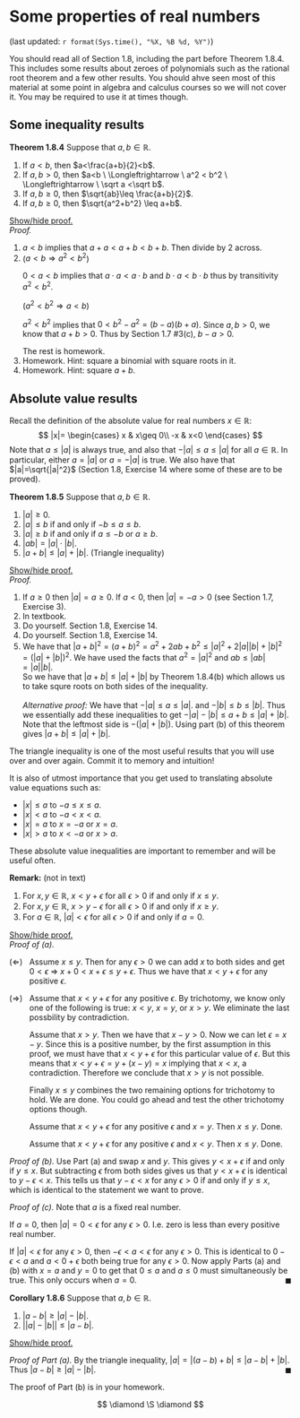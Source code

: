 
# Some properties of real numbers 

(last updated: `r format(Sys.time(), "%X, %B %d, %Y")`)

<!--(Kosmala $\S$ 1.8)-->
You should read all of Section 1.8, including the part before Theorem 1.8.4. This includes some results about zeroes of polynomials such as the rational root theorem and a few other results. You should ahve seen most of this material at some point in algebra and calculus courses so we will not cover it. You may be required to use it at times though.


## Some inequality results

<div class="thmbox">
**Theorem 1.8.4**
Suppose that $a,b\in \mathbb R$.
<ol class="paren2-alpha">
<li> If $a<b$, then $a<\frac{a+b}{2}<b$.</li>
<li> If $a,b>0$, then $a<b \ \Longleftrightarrow \ a^2 < b^2 \ \Longleftrightarrow \ \sqrt a <\sqrt b$.</li>
<li> If $a,b \geq 0$, then $\sqrt{ab}\leq \frac{a+b}{2}$. </li>
<li> If $a,b \geq 0$, then $\sqrt{a^2+b^2} \leq a+b$.</li>
</ol>

<a href="javascript:unhide('thm184pf');">Show/hide proof.</a>
<div id="thm184pf" class="hiddendiv">
<!-- <div class="proofbox"> -->
*Proof.*
<ol class="paren2-alpha">
<li> $a<b$ implies that $a+a<a+b<b+b$. Then divide by 2 across.</li>
<li> 
($a<b \Rightarrow a^2<b^2$) 
<div class="inner">
$0<a<b$ implies that $a\cdot a<a\cdot b$ and $b\cdot a<b\cdot b$ thus by transitivity $a^2<b^2$.
</div>
($a^2<b^2 \Rightarrow a<b$)
<div class="inner">
$a^2<b^2$ implies that $0<b^2-a^2=(b-a)(b+a)$. Since $a,b>0$, we know that $a+b>0$. Thus by Section 1.7 \#3(c), $b-a>0$.
</div>
The rest is homework.
</li>
<li>Homework. Hint: square a binomial with square roots in it.</li>
<li>Homework. Hint: square $a+b$.</li>
</ol>
</div>
</div>

## Absolute value results

Recall the definition of the absolute value for real numbers $x\in\mathbb R$:
$$
|x|=
\begin{cases}
x & x\geq 0\\
-x & x<0
\end{cases}
$$
Note that $a\leq|a|$ is always true, and also that $-|a|\leq a\leq |a|$ for all $a\in\mathbb R$. In particular, either $a=|a|$ or $a=-|a|$ is true. We also have that $|a|=\sqrt{|a|^2}$ (Section 1.8, Exercise 14 where some of these are to be proved). 

<div class="thmbox">
**Theorem 1.8.5**
Suppose that $a,b\in \mathbb R$.
<ol class="paren2-alpha">
<li> $|a|\geq0$.</li>
<li> $|a| \leq b$ if and only if $-b\leq a\leq b$.</li>
<li> $|a| \geq b$ if and only if $a\leq-b$ or $a\geq b$.</li>
<li>$|ab|=|a|\cdot|b|$. </li>
<li>$|a+b|\leq|a|+|b|$. (Triangle inequality)</li>
</ol>
<a href="javascript:unhide('thm185pf');">Show/hide proof.</a>
<div id="thm185pf" class="hiddendiv">
<!-- <div class="proofbox"> -->
*Proof.*
<ol class="paren2-alpha">
<li>If $a\geq 0$ then $|a|=a\geq0$. If $a<0$, then $|a|=-a>0$ (see Section 1.7, Exercise 3).</li>
<li>In textbook.</li>
<li>Do yourself. Section 1.8, Exercise 14.</li>
<li>Do yourself. Section 1.8, Exercise 14.</li>
<li>We have that $|a+b|^2=(a+b)^2=a^2+2ab+b^2\leq |a|^2+2|a| |b|+|b|^2 = (|a|+|b|)^2$. We have used the facts that $a^2=|a|^2$ and $ab\leq|ab|=|a||b|$.
<br>
So we have that $|a+b|\leq |a|+|b|$ by Theorem 1.8.4(b) which allows us to take squre roots on both sides of the inequality. 
<br><br>
*Alternative proof:* We have that $-|a|\leq a\leq |a|$. and $-|b|\leq b\leq |b|$. Thus we essentially add these inequalities to get $-|a|-|b|\leq a+b\leq |a|+|b|$. Note that the leftmost side is $-(|a|+|b|)$. Using part (b) of this theorem gives $|a+b|\leq |a|+|b|$. </li>
</ol>
</div>
</div>

The triangle inequality is one of the most useful results that you will use over and over again. Commit it to memory and intuition!

It is also of utmost importance that you get used to translating absolute value equations such as:
<ul>
<li>$|x|\leq a$ to $-a\leq x \leq a$.</li>
<li>$|x|< a$ to $-a< x < a$.</li>
<li>$|x|= a$ to $x=-a$ or $x=a$.</li>
<li>$|x|>a$ to $x<-a$ or $x>a$.</li>
</ul>

These absolute value inequalities are important to remember and will be useful often. 


<div class="thmbox">
**Remark:** (not in text)
<ol class="paren2-alpha">
<li>
For $x,y\in\mathbb R$, $x<y+\epsilon$ for all $\epsilon>0$ if and only if $x\leq y$.
</li>

<li>
For $x,y\in\mathbb R$, $x>y-\epsilon$ for all $\epsilon>0$ if and only if $x\geq y$.
</li>

<li>
For $a\in\mathbb R$, $|a|<\epsilon$ for all $\epsilon>0$ if and only if $a=0$.
</li>
</ol>

<a href="javascript:unhide('absrmkpf');">Show/hide proof.</a>
<div id="absrmkpf" class="hiddendiv">
<!-- <div class="thmbox"> -->
*Proof of (a).*
<ul>
<li style="list-style: '(&#8656;)'; padding-left: 12px;"> <!-- <== is 8656 -->
Assume $x\leq y$. Then for any $\epsilon>0$ we can add $x$ to both sides and get
$0<\epsilon \ \Rightarrow \ x+0<x+\epsilon \leq y+\epsilon$. Thus we have that $x<y+\epsilon$ for any positive $\epsilon$.
</li>
<li style="list-style: '(&#8658;)'; padding-left: 12px;"> <!-- ==> is 8658 -->
Assume that $x<y+\epsilon$ for any positive $\epsilon$. By trichotomy, we know only one of the following is true: $x<y$, $x=y$, or $x>y$. We eliminate the last possbility by contradiction.

Assume that $x>y$. Then we have that $x-y>0$. Now we can let $\epsilon=x-y$. Since this is a positive number, by the first assumption in this proof, we must have that $x<y+\epsilon$ for this particular value of $\epsilon$. But this means that $x<y+\epsilon=y+(x-y)=x$ implying that $x<x$, a contradiction. Therefore we conclude that $x>y$ is not possible. 

Finally $x\leq y$ combines the two remaining options for trichotomy to hold. We are done. You could go ahead and test the other trichotomy options though. 

Assume that $x<y+\epsilon$ for any positive $\epsilon$ and $x=y$. Then $x\leq y$. Done.

Assume that $x<y+\epsilon$ for any positive $\epsilon$ and $x<y$. Then $x\leq y$. Done.
</li>
</ul>

*Proof of (b).*
Use Part (a) and swap $x$ and $y$. This gives $y<x+\epsilon$ if and only if $y\leq x$. But subtracting $\epsilon$ from both sides gives us that $y<x+\epsilon$ is identical to $y-\epsilon<x$. This tells us that $y-\epsilon<x$ for any $\epsilon>0$ if and only if $y\leq x$, which is identical to the statement we want to prove.

<!-- Use Part (a) and replace $x$ and $y$ by $a$ and $b$, respectively. This gives $a<b+\epsilon$ for any $\epsilon>0$ if and only if $a\leq b$. Now replace $b$ by $x$ and $a$ by $y$ to get $y<x+\epsilon$ for any $\epsilon>0$ if and only if $y\leq x$. Then subtract $\epsilon$ from both sides of the initial inequality: $y<x+\epsilon$ is identical to $y-\epsilon<x+\epsilon-\epsilon$. This tells us that $y-\epsilon<x$ for any $\epsilon>0$ if and only if $y\leq x$ which is identical to the statement we want to prove. -->

*Proof of (c).*
Note that $a$ is a fixed real number. 

If $a=0$, then $|a|=0<\epsilon$ for any $\epsilon>0$. I.e. zero is less than every positive real number.

<!-- If $a\neq0$, then $|a|>0$. Now we have found an $\epsilon$ such that $|a| < \epsilon$ is not true. In particular, let $\epsilon_0=|a|>0$. Then for $\epsilon=\epsilon_0>0$ we have that $|a| \nless \epsilon$, a contradiction since we assumed that $|a|<\epsilon$ for all $\epsilon>0$.  -->

If $|a|<\epsilon$ for any $\epsilon>0$, then $-\epsilon<a<\epsilon$ for any $\epsilon>0$. This is identical to $0-\epsilon<a$ and $a<0+\epsilon$ both being true for any $\epsilon>0$. Now apply Parts (a) and (b) with $x=a$ and $y=0$ to get that $0\leq a$ and $a\leq0$ must simultaneously be true. This only occurs when $a=0$. [$\blacksquare$]{style="float:right"}

<!-- By trichotomy, the only possibility is that $a=0$. [$\blacksquare$]{style="float:right"} -->

<!-- *Alternative proof of (c)* If $x\neq0$, then $|x|>0$, and there is a positive real number $b>0$ such that $|x|>b>0$. Let $\epsilon=b$. Then we have proven there exists an $\epsilon>0$ (in particular, $\epsilon=b$) such that $|x| \geq \epsilon$, i.e. that $|x|<\epsilon$ is false. -->

<!-- Since $b>0$ we can find an $\epsilon$ such that $b>\epsilon>0$. So we have proven there exists an $\epsilon>0$ such that $|x| \geq \epsilon$, i.e. that $|x|<\epsilon$ is false. -->

<!-- By trichotomy, the only possibility is that $x=0$. [$\blacksquare$]{style="float:right"} -->
</div>
</div>


<div class="thmbox">
**Corollary 1.8.6**
Suppose that $a,b\in \mathbb R$.
<ol class="paren2-alpha">
<li> $|a-b| \geq |a|-|b|$.</li>
<li> $\Big||a|-|b|\Big| \leq |a-b|$.</li>
</ol>
<!-- </div> -->

<a href="javascript:unhide('cor186pf');">Show/hide proof.</a>
<div id="cor186pf" class="hiddendiv">
<!-- <div class="thmbox"> -->
*Proof of Part (a).*
By the triangle inequality, $|a|=|(a-b)+b|\leq |a-b|+|b|$. Thus $|a-b| \geq |a|-|b|$. [$\blacksquare$]{style="float:right"}

</div>
</div>

The proof of Part (b) is in your homework.


\bigskip
\bigskip
\bigskip

$$
\diamond \S \diamond
$$







